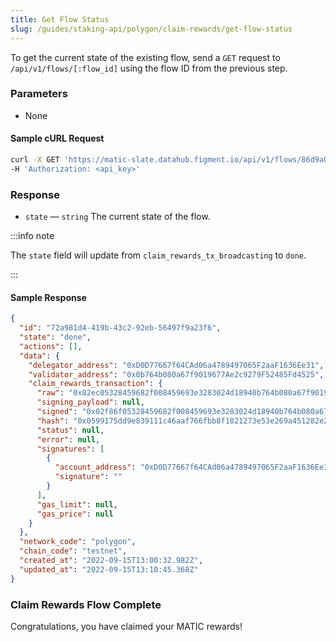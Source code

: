 ```yaml
---
title: Get Flow Status
slug: /guides/staking-api/polygon/claim-rewards/get-flow-status
---
```


To get the current state of the existing flow, send a `GET` request to `/api/v1/flows/[:flow_id]` using the flow ID from the previous step.

### Parameters

- None

#### Sample cURL Request

```bash
curl -X GET 'https://matic-slate.datahub.figment.io/api/v1/flows/86d9a004-12b6-4142-90cb-9ade53864e29' \
-H 'Authorization: <api_key>'
```

### Response

- `state` &mdash; `string` The current state of the flow.

:::info note

The `state` field will update from `claim_rewards_tx_broadcasting` to `done`.

:::

#### Sample Response

```json {3,11-12}
{
  "id": "72a981d4-419b-43c2-92eb-56497f9a23f6",
  "state": "done",
  "actions": [],
  "data": {
    "delegator_address": "0xD0D77667f64CAd06a4789497065F2aaF1636Ee31",
    "validator_address": "0x0b764b080a67f9019677Ae2c9279F52485Fd4525",
    "claim_rewards_transaction": {
      "raw": "0x02ec05328459682f008459693e3283024d18940b764b080a67f9019677ae2c9279f52485fd45258084c7b8981cc0",
      "signing_payload": null,
      "signed": "0x02f86f05328459682f008459693e3283024d18940b764b080a67f9019677ae2c9279f52485fd45258084c7b8981cc080a033ac92a662cfb3c80721dd0d1481511d492da9a608821bee6ef7c0bfa58582ffa06f4015f4f36a7f5874273ea19f6fd81f1c0d8ab952cae2720f5bce1b6f6ac05c",
      "hash": "0x0599175dd9e839111c46aaf766fbb8f1821273e53e269a451282e2a12e3b5689",
      "status": null,
      "error": null,
      "signatures": [
        {
          "account_address": "0xD0D77667f64CAd06a4789497065F2aaF1636Ee31",
          "signature": ""
        }
      ],
      "gas_limit": null,
      "gas_price": null
    }
  },
  "network_code": "polygon",
  "chain_code": "testnet",
  "created_at": "2022-09-15T13:00:32.982Z",
  "updated_at": "2022-09-15T13:10:45.368Z"
}
```

### Claim Rewards Flow Complete

Congratulations, you have claimed your MATIC rewards!
